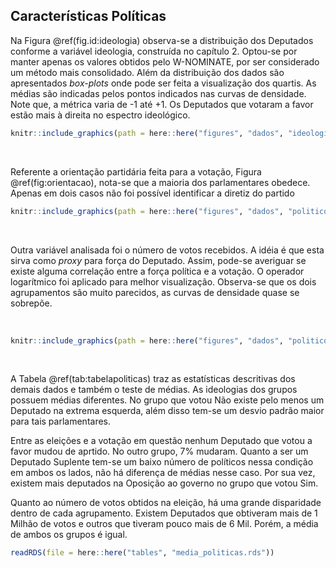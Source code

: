 ## Características Políticas

Na Figura \@ref(fig.id:ideologia) observa-se a distribuição dos Deputados conforme a variável ideologia, construída no capítulo 2. Optou-se por manter apenas os valores obtidos pelo W-NOMINATE, por ser considerado um método mais consolidado. Além da distribuição dos dados são apresentados *box-plots* onde pode ser feita a visualização dos quartis. As médias são indicadas pelos pontos indicados nas curvas de densidade. Note que, a métrica varia de -1 até +1. Os Deputados que votaram a favor estão mais à direita no espectro ideológico.


```r

knitr::include_graphics(path = here::here("figures", "dados", "ideologia", "ideologia.png"))


```

<br>

Referente a orientação partidária feita para a votação, Figura \@ref(fig:orientacao), nota-se que a maioria dos parlamentares obedece. Apenas em dois casos não foi possível identificar a diretiz do partido


```r

knitr::include_graphics(path = here::here("figures", "dados", "politicos", "orientacao.png"))


```

<br>

Outra variável analisada foi o número de votos recebidos. A idéia é que esta sirva como *proxy* para força do Deputado. Assim, pode-se averiguar se existe alguma correlação entre a força política e a votação. O operador logarítmico foi aplicado para melhor visualização. Observa-se que os dois agrupamentos são muito parecidos, as curvas de densidade quase se sobrepõe.

<br>

  
```r
knitr::include_graphics(path = here::here("figures", "dados", "politicos", "votos.png"))

```


<br>


A Tabela \@ref(tab:tabelapoliticas) traz as estatísticas descritivas dos demais dados e também o teste de médias. As ideologias dos grupos possuem médias diferentes. No grupo que votou Não existe pelo menos um Deputado na extrema esquerda, além disso tem-se um desvio padrão maior para tais parlamentares.

Entre as eleições e a votação em questão nenhum Deputado que votou a favor mudou de aprtido. No outro grupo, 7% mudaram. Quanto a ser um Deputado Suplente tem-se um baixo número de políticos nessa condição em ambos os lados, não há diferença de médias nesse caso. Por sua vez, existem mais deputados na Oposição ao governo no grupo que votou Sim.

Quanto ao número de votos obtidos na eleição, há uma grande disparidade dentro de cada agrupamento. Existem Deputados que obtiveram mais de 1 Milhão de votos e outros que tiveram pouco mais de 6 Mil. Porém, a média de ambos os grupos é igual.


```r

readRDS(file = here::here("tables", "media_politicas.rds"))

```












